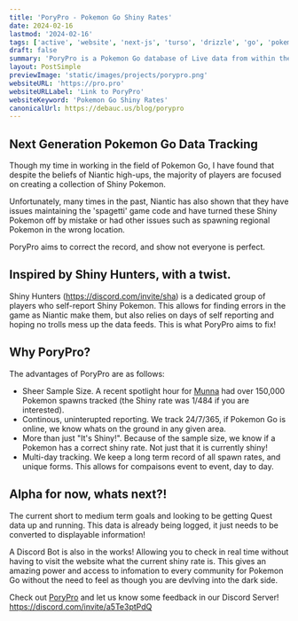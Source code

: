 ```yaml
---
title: 'PoryPro - Pokemon Go Shiny Rates'
date: 2024-02-16
lastmod: '2024-02-16'
tags: ['active', 'website', 'next-js', 'turso', 'drizzle', 'go', 'pokemon-go']
draft: false
summary: 'PoryPro is a Pokemon Go database of Live data from within the hit mobile game. Allowing players to see real-time data!'
layout: PostSimple
previewImage: 'static/images/projects/porypro.png'
websiteURL: 'https://pro.pro'
websiteURLLabel: 'Link to PoryPro'
websiteKeyword: 'Pokemon Go Shiny Rates'
canonicalUrl: https://debauc.us/blog/porypro
---
```


## Next Generation Pokemon Go Data Tracking

Though my time in working in the field of Pokemon Go, I have found that despite the beliefs of Niantic high-ups, the majority of players are focused on creating a collection of Shiny Pokemon.

Unfortunately, many times in the past, Niantic has also shown that they have issues maintaining the 'spagetti' game code and have turned these Shiny Pokemon off by mistake or had other issues such as spawning regional Pokemon in the wrong location.

PoryPro aims to correct the record, and show not everyone is perfect.

## Inspired by Shiny Hunters, with a twist.

Shiny Hunters (https://discord.com/invite/sha) is a dedicated group of players who self-report Shiny Pokemon. This allows for finding errors in the game as Niantic make them, but also relies on days of self reporting and hoping no trolls mess up the data feeds. This is what PoryPro aims to fix!

## Why PoryPro?

The advantages of PoryPro are as follows:

- Sheer Sample Size. A recent spotlight hour for [Munna](https://pory.pro/pokemon/517) had over 150,000 Pokemon spawns tracked (the Shiny rate was 1/484 if you are interested).
- Continous, uninterupted reporting. We track 24/7/365, if Pokemon Go is online, we know whats on the ground in any given area.
- More than just "It's Shiny!". Because of the sample size, we know if a Pokemon has a correct shiny rate. Not just that it is currently shiny!
- Multi-day tracking. We keep a long term record of all spawn rates, and unique forms. This allows for compaisons event to event, day to day.

## Alpha for now, whats next?!

The current short to medium term goals and looking to be getting Quest data up and running. This data is already being logged, it just needs to be converted to displayable information!

A Discord Bot is also in the works! Allowing you to check in real time without having to visit the website what the current shiny rate is. This gives an amazing power and access to infomation to every community for Pokemon Go without the need to feel as though you are devlving into the dark side.

Check out [PoryPro](https://pory.pro) and let us know some feedback in our Discord Server! https://discord.com/invite/a5Te3ptPdQ
